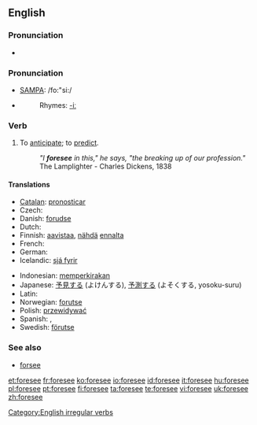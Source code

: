 ==English==

===Pronunciation===
*{{audio|en-us-foresee.ogg|Audio (US)}}

===Pronunciation===
*[[w:SAMPA|SAMPA]]: /fo:"si:/
*{{IPA|/foː'siː/}}
*:Rhymes: [[Rhymes:English:-iː|-iː]]

===Verb===
{{en-verb|foresees|foreseeing|foresaw|foreseen}}

# To [[anticipate]]; to [[predict]].
#:''"I '''foresee''' in this," he says, "the breaking up of our profession."'' The Lamplighter - Charles Dickens, 1838

====Translations====
{{trans-top|to anticipate}}
* [[Catalan]]: [[pronosticar]]
* Czech: {{t-|cs|předvídat}}
* Danish: [[forudse]]
* Dutch: {{t+|nl|voorzien}}
* Finnish: [[aavistaa]], [[nähdä]] [[ennalta]]
* French: {{t+|fr|prévoir}}
* German: {{t-|de|vorhersehen}}
* Icelandic: [[sjá fyrir]]
{{trans-mid}}
* Indonesian: [[kira|memperkirakan]]
* Japanese: [[予見]]する (よけんする), [[予測]]する (よそくする, yosoku-suru)
* Latin: {{t-|la|divino|alt=divinō}}
* Norwegian: [[forutse]]
* Polish: [[przewidywać]]
* Spanish: {{t|es|pronosticar}}, {{t-|es|prever}}
* Swedish: [[förutse]]
{{trans-bottom}}

===See also===
*[[forsee]]

[[Category:English irregular verbs]]

[[et:foresee]]
[[fr:foresee]]
[[ko:foresee]]
[[io:foresee]]
[[id:foresee]]
[[it:foresee]]
[[hu:foresee]]
[[pl:foresee]]
[[pt:foresee]]
[[fi:foresee]]
[[ta:foresee]]
[[te:foresee]]
[[vi:foresee]]
[[uk:foresee]]
[[zh:foresee]]